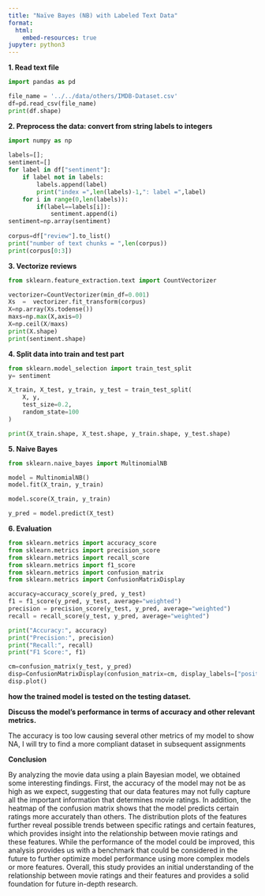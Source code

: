 ```yaml
---
title: "Naïve Bayes (NB) with Labeled Text Data"
format:
  html:
    embed-resources: true
jupyter: python3
---
```


**1. Read text file**
```python
import pandas as pd

file_name = '../../data/others/IMDB-Dataset.csv'
df=pd.read_csv(file_name)  
print(df.shape)
```

**2. Preprocess the data: convert from string labels to integers**
```python
import numpy as np
 
labels=[]; 
sentiment=[]
for label in df["sentiment"]:
    if label not in labels:
        labels.append(label)
        print("index =",len(labels)-1,": label =",label)
    for i in range(0,len(labels)):
        if(label==labels[i]):
            sentiment.append(i)
sentiment=np.array(sentiment)
 
corpus=df["review"].to_list()
print("number of text chunks = ",len(corpus))
print(corpus[0:3])
```

**3. Vectorize reviews**
```python
from sklearn.feature_extraction.text import CountVectorizer

vectorizer=CountVectorizer(min_df=0.001)   
Xs  =  vectorizer.fit_transform(corpus)   
X=np.array(Xs.todense())
maxs=np.max(X,axis=0)
X=np.ceil(X/maxs)
print(X.shape)
print(sentiment.shape)
```

**4. Split data into train and test part**
```python
from sklearn.model_selection import train_test_split
y= sentiment

X_train, X_test, y_train, y_test = train_test_split(
    X, y,
    test_size=0.2,
    random_state=100
)

print(X_train.shape, X_test.shape, y_train.shape, y_test.shape)
```

**5. Naive Bayes**
```python
from sklearn.naive_bayes import MultinomialNB

model = MultinomialNB()
model.fit(X_train, y_train)

```

```python
model.score(X_train, y_train)
```

```python
y_pred = model.predict(X_test)
```

**6. Evaluation**
```python
from sklearn.metrics import accuracy_score
from sklearn.metrics import precision_score
from sklearn.metrics import recall_score
from sklearn.metrics import f1_score
from sklearn.metrics import confusion_matrix
from sklearn.metrics import ConfusionMatrixDisplay

accuracy=accuracy_score(y_pred, y_test)
f1 = f1_score(y_pred, y_test, average="weighted")
precision = precision_score(y_test, y_pred, average="weighted")
recall = recall_score(y_test, y_pred, average="weighted")

print("Accuracy:", accuracy)
print("Precision:", precision)
print("Recall:", recall)
print("F1 Score:", f1)

cm=confusion_matrix(y_test, y_pred)
disp=ConfusionMatrixDisplay(confusion_matrix=cm, display_labels=["positive","negative"])
disp.plot()
```

**how the trained model is tested on the testing dataset.**

**Discuss the model's performance in terms of accuracy and other relevant metrics.**

The accuracy is too low causing several other metrics of my model to show NA, I will try to find a more compliant dataset in subsequent assignments




**Conclusion**

By analyzing the movie data using a plain Bayesian model, we obtained some interesting findings. First, the accuracy of the model may not be as high as we expect, suggesting that our data features may not fully capture all the important information that determines movie ratings. In addition, the heatmap of the confusion matrix shows that the model predicts certain ratings more accurately than others. The distribution plots of the features further reveal possible trends between specific ratings and certain features, which provides insight into the relationship between movie ratings and these features. While the performance of the model could be improved, this analysis provides us with a benchmark that could be considered in the future to further optimize model performance using more complex models or more features. Overall, this study provides an initial understanding of the relationship between movie ratings and their features and provides a solid foundation for future in-depth research.
